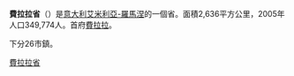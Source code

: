 {{Infobox_ProvinceIT |
  fullname              = Province of Ferrara|
  name                  = Ferrara |
  region                = [[艾米利亚-罗马涅大区|艾米利亚-罗马涅大区]] |
  capital               = [[费拉拉|费拉拉]] |
  commune               = 26 |
  area                  = 2,632 |
  population_as_of      = (2005) |
  population            = 349,774 |
  populationdensity     = 133 |
  vehicle               = FE|
  postal_code           = 44000-44100|
  telephone_prefix      = 0532, 0533|
  ISTAT                 = 038|
  president             = Pier Giorgio Dall'Acqua|
  map                   = [[File:Ferrara_posizione.png|150px]] |
  coatofarms            =  |
}}
'''費拉拉省'''（{{lang|it|Provincia di Ferrara}}）是[[意大利|意大利]][[艾米利亞-羅馬涅|艾米利亞-羅馬涅]]的一個省。面積2,636平方公里，2005年人口349,774人。首府[[費拉拉|費拉拉]]。

下分26市鎮。

{{Emilia-Romagna}}
{{Province of Ferrara}}

{{Authority control}}
[[Category:費拉拉省|]]